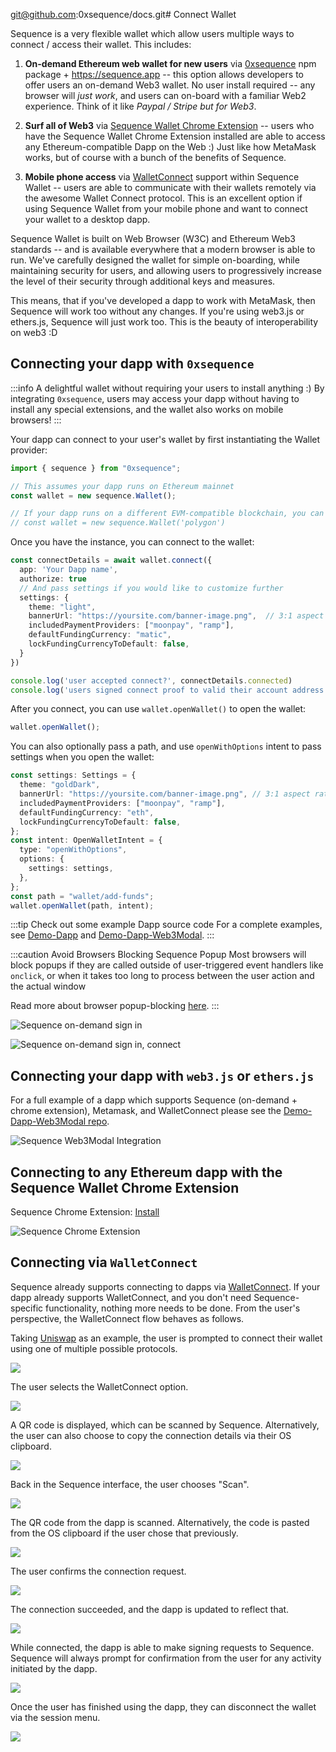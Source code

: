 git@github.com:0xsequence/docs.git# Connect Wallet

Sequence is a very flexible wallet which allow users multiple ways to connect / access their wallet. This includes:

1. **On-demand Ethereum web wallet for new users** via [0xsequence](https://www.npmjs.com/package/0xsequence) npm package + https://sequence.app -- this option allows
   developers to offer users an on-demand Web3 wallet. No user install required -- any browser will _just work_, and users
   can on-board with a familiar Web2 experience. Think of it like _Paypal / Stripe but for Web3_.

2. **Surf all of Web3** via [Sequence Wallet Chrome Extension](https://chrome.google.com/webstore/detail/sequence-wallet/ocmccklecaalljlflmclidjeclpcpdim?hl=en) -- users
   who have the Sequence Wallet Chrome Extension installed are able to access any Ethereum-compatible Dapp on the Web :) Just like how MetaMask works,
   but of course with a bunch of the benefits of Sequence.

3. **Mobile phone access** via [WalletConnect](https://walletconnect.com/) support within Sequence Wallet -- users are able to communicate with their wallets remotely
   via the awesome Wallet Connect protocol. This is an excellent option if using Sequence Wallet from your mobile phone and want to connect
   your wallet to a desktop dapp.

Sequence Wallet is built on Web Browser (W3C) and Ethereum Web3 standards -- and is available everywhere that a modern browser is able to run.
We've carefully designed the wallet for simple on-boarding, while maintaining security for users, and allowing users to progressively
increase the level of their security through additional keys and measures.

This means, that if you've developed a dapp to work with MetaMask, then Sequence will work too without any changes. If you're
using web3.js or ethers.js, Sequence will just work too. This is the beauty of interoperability on web3 :D

## Connecting your dapp with `0xsequence`

:::info A delightful wallet without requiring your users to install anything :)
By integrating `0xsequence`, users may access your dapp without having to install any special extensions,
and the wallet also works on mobile browsers!
:::

Your dapp can connect to your user's wallet by first instantiating the Wallet provider:

```ts
import { sequence } from "0xsequence";

// This assumes your dapp runs on Ethereum mainnet
const wallet = new sequence.Wallet();

// If your dapp runs on a different EVM-compatible blockchain, you can specify its name as the argument
// const wallet = new sequence.Wallet('polygon')
```

Once you have the instance, you can connect to the wallet:

```ts
const connectDetails = await wallet.connect({
  app: 'Your Dapp name',
  authorize: true
  // And pass settings if you would like to customize further
  settings: {
    theme: "light",
    bannerUrl: "https://yoursite.com/banner-image.png",  // 3:1 aspect ratio, 1200x400 works best
    includedPaymentProviders: ["moonpay", "ramp"],
    defaultFundingCurrency: "matic",
    lockFundingCurrencyToDefault: false,
  }
})

console.log('user accepted connect?', connectDetails.connected)
console.log('users signed connect proof to valid their account address:', connectDetails.proof)
```

After you connect, you can use `wallet.openWallet()` to open the wallet:

```ts
wallet.openWallet();
```

You can also optionally pass a path, and use `openWithOptions` intent to pass settings when you open the wallet:

```ts
const settings: Settings = {
  theme: "goldDark",
  bannerUrl: "https://yoursite.com/banner-image.png", // 3:1 aspect ratio, 1200x400 works best
  includedPaymentProviders: ["moonpay", "ramp"],
  defaultFundingCurrency: "eth",
  lockFundingCurrencyToDefault: false,
};
const intent: OpenWalletIntent = {
  type: "openWithOptions",
  options: {
    settings: settings,
  },
};
const path = "wallet/add-funds";
wallet.openWallet(path, intent);
```

:::tip Check out some example Dapp source code
For a complete examples, see [Demo-Dapp](https://github.com/0xsequence/demo-dapp) and [Demo-Dapp-Web3Modal](https://github.com/0xsequence/demo-dapp-web3modal).
:::

:::caution Avoid Browsers Blocking Sequence Popup
Most browsers will block popups if they are called outside of user-triggered event handlers like `onclick`, or when it takes too long to process between the user action and the actual window

Read more about browser popup-blocking [here](https://javascript.info/popup-windows#popup-blocking).
:::

![Sequence on-demand sign in](/img/build/sign-in-fresh.png)

![Sequence on-demand sign in, connect](/img/build/sign-in-connect.png)

## Connecting your dapp with `web3.js` or `ethers.js`

For a full example of a dapp which supports Sequence (on-demand + chrome extension), Metamask, and WalletConnect
please see the [Demo-Dapp-Web3Modal repo](https://github.com/0xsequence/demo-dapp-web3modal).

![Sequence Web3Modal Integration](/img/web3modal.png)

## Connecting to any Ethereum dapp with the Sequence Wallet Chrome Extension

Sequence Chrome Extension: [Install](https://chrome.google.com/webstore/detail/sequence-wallet/ocmccklecaalljlflmclidjeclpcpdim?hl=en)

![Sequence Chrome Extension](/img/build/seq-chrome-store.png)

## Connecting via `WalletConnect`

Sequence already supports connecting to dapps via [WalletConnect](https://walletconnect.com).
If your dapp already supports WalletConnect, and you don't need Sequence-specific functionality, nothing more needs to be done.
From the user's perspective, the WalletConnect flow behaves as follows.

Taking [Uniswap](https://app.uniswap.org) as an example, the user is prompted to connect their wallet using one of multiple possible protocols.

<img src="/img/walletconnect/connect-wallet.png" />

The user selects the WalletConnect option.

<img src="/img/walletconnect/select-walletconnect.png" />

A QR code is displayed, which can be scanned by Sequence.
Alternatively, the user can also choose to copy the connection details via their OS clipboard.

<img src="/img/walletconnect/qr-code.png" />

Back in the Sequence interface, the user chooses "Scan".

<img src="/img/walletconnect/scan.png" />

The QR code from the dapp is scanned.
Alternatively, the code is pasted from the OS clipboard if the user chose that previously.

<img src="/img/walletconnect/scan-qr-code.png" />

The user confirms the connection request.

<img src="/img/walletconnect/confirm.png" />

The connection succeeded, and the dapp is updated to reflect that.

<img src="/img/walletconnect/success.png" />

While connected, the dapp is able to make signing requests to Sequence.
Sequence will always prompt for confirmation from the user for any activity initiated by the dapp.

<img src="/img/walletconnect/activity.png" />

Once the user has finished using the dapp, they can disconnect the wallet via the session menu.

<img src="/img/walletconnect/disconnect.png" />
